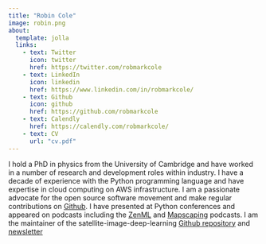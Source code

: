 ```yaml
---
title: "Robin Cole"
image: robin.png
about:
  template: jolla
  links:
    - text: Twitter
      icon: twitter
      href: https://twitter.com/robmarkcole
    - text: LinkedIn
      icon: linkedin
      href: https://www.linkedin.com/in/robmarkcole/
    - text: Github
      icon: github
      href: https://github.com/robmarkcole
    - text: Calendly
      href: https://calendly.com/robmarkcole/
    - text: CV
      url: "cv.pdf"
---
```


I hold a PhD in physics from the University of Cambridge and have worked in a number of research and development roles within industry. I have a decade of experience with the Python programming language and have expertise in cloud computing on AWS infrastructure. I am a passionate advocate for the open source software movement and make regular contributions on [Github](https://github.com/robmarkcole). I have presented at Python conferences and appeared on podcasts including the [ZenML](https://podcast.zenml.io/satellite-vision-robin-cole) and [Mapscaping](https://mapscaping.com/podcasts/thermal-imagery-from-space/) podcasts. I am the maintainer of the satellite-image-deep-learning [Github repository](https://github.com/robmarkcole/satellite-image-deep-learning) and [newsletter](https://www.satellite-image-deep-learning.com/)